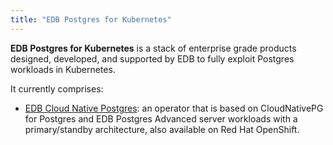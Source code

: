 ```yaml
---
title: "EDB Postgres for Kubernetes"
---
```


**EDB Postgres for Kubernetes** is a stack of enterprise grade products
designed, developed, and supported by EDB to fully exploit Postgres workloads
in Kubernetes.

It currently comprises:

- [EDB Cloud Native Postgres](../edb_cnp/): an operator that is based on
  CloudNativePG for Postgres and EDB Postgres Advanced server workloads with a
  primary/standby architecture, also available on Red Hat OpenShift.


